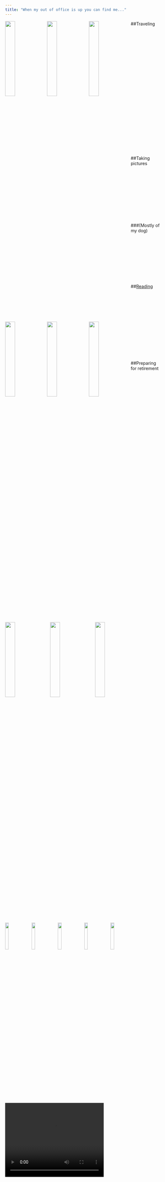 ```yaml
---
title: "When my out of office is up you can find me..."
---
```

<link rel="stylesheet" href="fonts/academicons.min.css"/>

##Traveling
<img src="images/2018_vancouver.jpg" style="width:25%; margin-right: 10px" align="left"> <img src="images/2018_charleston.jpg" style="width:25%; margin-right: 10px" align="left"><img src="images/2016_prague.png" style="width:25%; margin-right: 10px" align="left">  
<br><br><br><br><br><br><br><br><br><br>
<img src="images/2017_austin2.png" style="width:25%; margin-right: 10px" align="left">  <img src="images/2018_seattle2.png" style="width:25%; margin-right: 10px" align="left"> <img src="images/2017_denver.png" style="width:25%; margin-right: 10px" align="left"> 

<br><br><br><br><br><br><br><br><br><br><br><br><br>

##Taking pictures
<img src="images/pictures_photog.png" style="width:25%; margin-right: 20px" align="left"> <img src="images/pictures_juggle.jpg" style="width:25%; margin-right: 20px" align="left">   
<br><br><br><br><br><br><br><br><br><br>

###(Mostly of my dog)
<img src="images/lulu.jpg" style="width:25%; margin-right: 20px" align="left">  

<br><br><br><br><br><br><br><br>

##[Reading](https://www.goodreads.com/user/show/54387017-jessica)
<img src="images/book_ove.jpg" style="width:15%; margin-right: 10px" align="left"><img src="images/book_confidence.jpg" style="width:15%; margin-right: 10px" align="left"><img src="images/book_math.jpg" style="width:15%; margin-right: 10px" align="left"><img src="images/book_malala.jpg" style="width:15%; margin-right: 10px" align="left"><img src="images/book_alwaysis.jpg" style="width:15%; margin-right: 10px" align="left">  

<br><br><br><br><br><br><br><br><br><br><br><br>  

##Preparing for retirement
<video width="320" height="240" controls>
  <source src="images/20181021_141315.mp4" type="video/mp4">
</video>